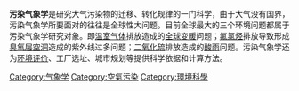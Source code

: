 {{unreferenced|time=2018-07-02T04:59:27+00:00}}
'''污染气象学'''是研究大气污染物的迁移、转化规律的一门科学，由于大气没有国界，污染气象学所要面对的往往是全球性大问题。目前全球最大的三个环境问题都属于污染气象学研究对象。即[[温室气体|温室气体]]排放造成的[[全球变暖|全球变暖]]问题；[[氟氯烃|氟氯烃]]排放导致形成[[臭氧层空洞|臭氧层空洞]]造成的紫外线过多问题；[[二氧化硫|二氧化硫]]排放造成的[[酸雨|酸雨]]问题。污染气象学还为[[环境评价|环境评价]]、工厂选址、城市规划等提供科学依据和计算方法。
{{Metro-stub}}

[[Category:气象学|Category:气象学]]
[[Category:空氣污染|Category:空氣污染]]
[[Category:環境科學|Category:環境科學]]